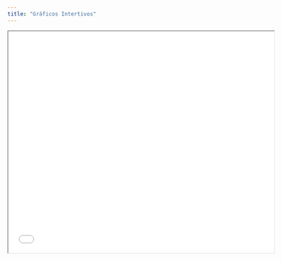 ```yaml
---
title: "Gráficos Intertivos"
---
```


<!-- [Baixar a folha de dicas](cheatsheets/rstudio_cheat.pdf) -->

<iframe src="cheatsheets/rstudio_cheat.en.pt.pdf" width="600" height="500"></iframe>
